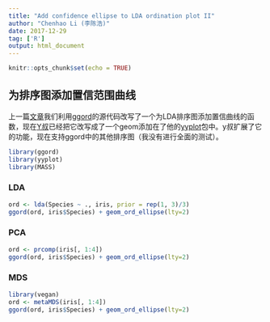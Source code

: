 ```yaml
---
title: "Add confidence ellipse to LDA ordination plot II"
author: "Chenhao Li (李陈浩)"
date: 2017-12-29
tag: ['R']
output: html_document
---
```


```r
knitr::opts_chunk$set(echo = TRUE)
```

## 为排序图添加置信范围曲线

上一篇[文章](http://lchblogs.netlify.com/post/2017-12-22-r-addconfellipselda/)我们利用[ggord](https://github.com/fawda123/ggord)的源代码改写了一个为LDA排序图添加置信曲线的函数，现在[Y叔](https://guangchuangyu.github.io/)已经把它改写成了一个geom添加在了他的[yyplot](https://github.com/GuangchuangYu/yyplot)包中。y叔扩展了它的功能，现在支持ggord中的其他排序图（我没有进行全面的测试）。

```r
library(ggord)
library(yyplot)
library(MASS)
```

### LDA

```r
ord <- lda(Species ~ ., iris, prior = rep(1, 3)/3)
ggord(ord, iris$Species) + geom_ord_ellipse(lty=2)
```

### PCA

```r
ord <- prcomp(iris[, 1:4])
ggord(ord, iris$Species) + geom_ord_ellipse(lty=2)
```

### MDS

```r
library(vegan)
ord <- metaMDS(iris[, 1:4])
ggord(ord, iris$Species) + geom_ord_ellipse(lty=2)

```
